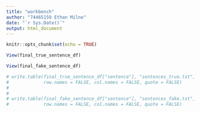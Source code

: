 ```yaml
---
title: "workbench"
author: "74465159 Ethan Milne"
date: "`r Sys.Date()`"
output: html_document
---
```


```r
knitr::opts_chunk$set(echo = TRUE)
```

```r
View(final_true_sentence_df)

View(final_fake_sentence_df)
```

```r
# write.table(final_true_sentence_df["sentence"], "sentences_true.txt", 
#             row.names = FALSE, col.names = FALSE, quote = FALSE)
# 
# 
# write.table(final_fake_sentence_df["sentence"], "sentences_fake.txt", 
#             row.names = FALSE, col.names = FALSE, quote = FALSE)
```


